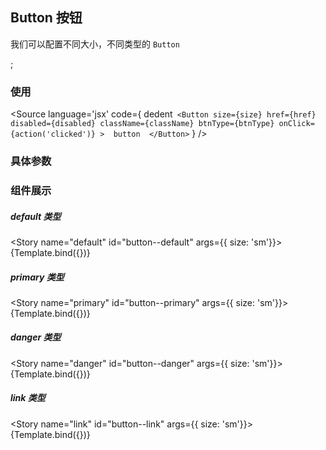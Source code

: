 <!-- Button Doc -->
## Button 按钮
我们可以配置不同大小，不同类型的 `Button`

<Meta title="Components/Button" component={Button} />;

### 使用

<Source
  language='jsx'
  code={
    dedent`
      <Button
        size={size}
        href={href}
        disabled={disabled}
        className={className}
        btnType={btnType}
        onClick={action('clicked')}
      > 
        button 
      </Button>`
  }
/>

### 具体参数
<ArgsTable of={Button} />



### 组件展示

##### default 类型

<Story name="default" id="button--default" args={{ size: 'sm'}}>
{Template.bind({})}
</Story>

##### primary 类型

<Story name="primary" id="button--primary" args={{ size: 'sm'}}>
{Template.bind({})}
</Story>

##### danger 类型

<Story name="danger" id="button--danger" args={{ size: 'sm'}}>
{Template.bind({})}
</Story>

##### link 类型

<Story name="link" id="button--link" args={{ size: 'sm'}}>
{Template.bind({})}
</Story>
